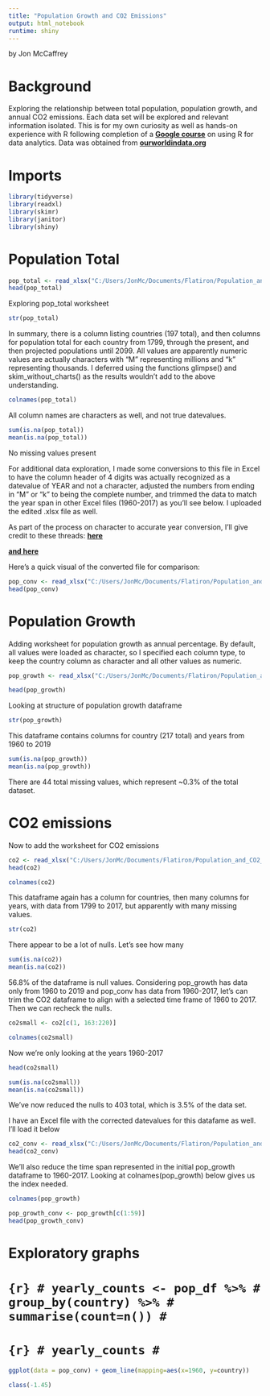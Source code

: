 ```yaml
---
title: "Population Growth and CO2 Emissions"
output: html_notebook
runtime: shiny
---
```


by Jon McCaffrey

# Background
Exploring the relationship between total population, population growth, and annual CO2 emissions.  Each data set will be explored and relevant information isolated.  This is for my own curiosity as well as hands-on experience with R following completion of a __[Google course](https://www.coursera.org/account/accomplishments/verify/5VHN7T9WNPZH)__ on using R for data analytics.  Data was obtained from __[ourworldindata.org](ourworldindata.org)__


# Imports
```r
library(tidyverse)
library(readxl)
library(skimr)
library(janitor)
library(shiny)
```

# Population Total

```r
pop_total <- read_xlsx("C:/Users/JonMc/Documents/Flatiron/Population_and_CO2_emissions/data/population_total.xlsx")
head(pop_total)
```

Exploring pop_total worksheet
```r
str(pop_total)
```

In summary, there is a column listing countries (197 total), and then columns for population total for each country from 1799, through the present, and then projected populations until 2099.  All values are apparently numeric values are actually characters with "M" representing millions and "k" representing thousands.
I deferred using the functions glimpse() and skim_without_charts() as the results wouldn't add to the above understanding.

```r
colnames(pop_total)
```
All column names are characters as well, and not true datevalues.  

```r
sum(is.na(pop_total))
mean(is.na(pop_total))
```
No missing values present

For additional data exploration, I made some conversions to this file in Excel to have the column header of 4 digits was actually recognized as a datevalue of YEAR and not a character, adjusted the numbers from ending in "M" or "k" to being the complete number, and trimmed the data to match the year span in other Excel files (1960-2017) as you'll see below.  I uploaded the edited .xlsx file as well.  

As part of the process on character to accurate year conversion, I'll give credit to these threads: __[here](https://www.mrexcel.com/board/threads/how-can-i-reverse-abbreviated-numbers.1143161/)__

__[and here](https://www.mrexcel.com/board/threads/no-matter-what-i-do-excel-formula-returns-a-date-as-1905.1037386/)__

Here's a quick visual of the converted file for comparison:
```r
pop_conv <- read_xlsx("C:/Users/JonMc/Documents/Flatiron/Population_and_CO2_emissions/data/population_total_converted.xlsx", col_names = TRUE)
head(pop_conv)
```

#  Population Growth

Adding worksheet for population growth as annual percentage.  By default, all values were loaded as character, so I specified each column type, to keep the country column as character and all other values as numeric.

```r
pop_growth <- read_xlsx("C:/Users/JonMc/Documents/Flatiron/Population_and_CO2_emissions/data/population_growth_annual_percent.xlsx", col_names=TRUE, col_types=c("text", "numeric", "numeric", "numeric", "numeric", "numeric", "numeric", "numeric", "numeric", "numeric", "numeric", "numeric", "numeric", "numeric", "numeric", "numeric", "numeric", "numeric", "numeric", "numeric", "numeric", "numeric", "numeric", "numeric", "numeric", "numeric", "numeric", "numeric", "numeric", "numeric", "numeric", "numeric", "numeric", "numeric","numeric", "numeric", "numeric", "numeric", "numeric", "numeric", "numeric", "numeric", "numeric", "numeric", "numeric", "numeric", "numeric", "numeric", "numeric", "numeric", "numeric", "numeric", "numeric", "numeric", "numeric", "numeric", "numeric", "numeric", "numeric", "numeric", "numeric"))
```

```r
head(pop_growth)
```


Looking at structure of population growth dataframe
```r
str(pop_growth)
```
This dataframe contains columns for country (217 total) and years from 1960 to 2019

```r
sum(is.na(pop_growth))
mean(is.na(pop_growth))
```


There are 44 total missing values, which represent ~0.3% of the total dataset.  


# CO2 emissions

Now to add the worksheet for CO2 emissions

```r
co2 <- read_xlsx("C:/Users/JonMc/Documents/Flatiron/Population_and_CO2_emissions/data/co2_emissions_tonnes_per_person.xlsx")
head(co2)
```

```r
colnames(co2)
```
This dataframe again has a column for countries, then many columns for years, with data from 1799 to 2017, but apparently with many missing values.  

```r
str(co2)
```
There appear to be a lot of nulls.  Let's see how many
```r
sum(is.na(co2))
mean(is.na(co2))
```
56.8% of the dataframe is null values.  Considering pop_growth has data only from 1960 to 2019 and pop_conv has data from 1960-2017, let's can trim the CO2 dataframe to align with a selected time frame of 1960 to 2017.  Then we can recheck the nulls.  

```r
co2small <- co2[c(1, 163:220)]
```

```r
colnames(co2small)
```
Now we're only looking at the years 1960-2017
```r
head(co2small)
```

```r
sum(is.na(co2small))
mean(is.na(co2small))
```

We've now reduced the nulls to 403 total, which is 3.5% of the data set.  

I have an Excel file with the corrected datevalues for this datafame as well.  I'll load it below

```r
co2_conv <- read_xlsx("C:/Users/JonMc/Documents/Flatiron/Population_and_CO2_emissions/data/co2_emissions_tonnes_per_person_small.xlsx")
head(co2_conv)
```


We'll also reduce the time span represented in the initial pop_growth dataframe to 1960-2017.  Looking at colnames(pop_growth) below gives us the index needed.

```r
colnames(pop_growth)
```


```r
pop_growth_conv <- pop_growth[c(1:59)]
head(pop_growth_conv)
```

# Exploratory graphs

# ```{r}
# yearly_counts <- pop_df %>%
#                  group_by(country) %>%
#                  summarise(count=n())
# ```
# ```{r}
# yearly_counts
# ```

```r
ggplot(data = pop_conv) + geom_line(mapping=aes(x=1960, y=country))
```


```r
class(-1.45)
```

